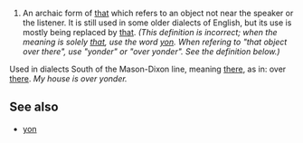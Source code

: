 #An archaic form of [[that]] which refers to an object not near the speaker or the listener. It is still used in some older dialects of English, but its use is mostly being replaced by [[that]]. <i>(This definition is incorrect; when the meaning is solely [[that]], use the word [[yon]]. When refering to "that object over there", use "yonder" or "over yonder". See the definition below.)</i>

Used in dialects South of the Mason-Dixon line, meaning [[there]], as in: over [[there]]. <i>My house is over yonder.</i>

==See also==
*[[yon]]